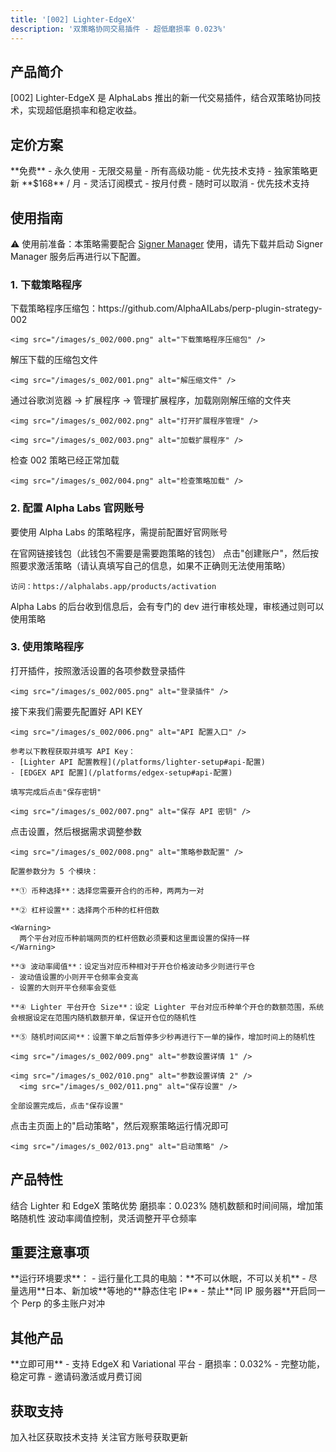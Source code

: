 ```yaml
---
title: '[002] Lighter-EdgeX'
description: '双策略协同交易插件 - 超低磨损率 0.023%'
---
```


## 产品简介

[002] Lighter-EdgeX 是 AlphaLabs 推出的新一代交易插件，结合双策略协同技术，实现超低磨损率和稳定收益。

## 定价方案

<CardGroup cols={2}>
  <Card title="AlphaLabs 邀请码" icon="star">
    **免费** - 永久使用
    - 无限交易量
    - 所有高级功能
    - 优先技术支持
    - 独家策略更新
  </Card>
  <Card title="月费订阅" icon="credit-card">
    **$168** / 月
    - 灵活订阅模式
    - 按月付费
    - 随时可以取消
    - 优先技术支持
  </Card>
</CardGroup>

## 使用指南

<div style={{padding: '16px', borderLeft: '4px solid #ef4444', background: 'rgba(239, 68, 68, 0.1)', borderRadius: '4px', marginBottom: '16px'}}>
  <span style={{color: '#ef4444', fontWeight: 'bold'}}>⚠️ 使用前准备：</span>本策略需要配合 <a href="/products/signer-manager">Signer Manager</a> 使用，请先下载并启动 Signer Manager 服务后再进行以下配置。
</div>

### 1. 下载策略程序

<Steps>
  <Step title="下载压缩包">
    下载策略程序压缩包：https://github.com/AlphaAILabs/perp-plugin-strategy-002

    <img src="/images/s_002/000.png" alt="下载策略程序压缩包" />
  </Step>

  <Step title="解压缩">
    解压下载的压缩包文件

    <img src="/images/s_002/001.png" alt="解压缩文件" />
  </Step>

  <Step title="加载扩展程序">
    通过谷歌浏览器 → 扩展程序 → 管理扩展程序，加载刚刚解压缩的文件夹

    <img src="/images/s_002/002.png" alt="打开扩展程序管理" />

    <img src="/images/s_002/003.png" alt="加载扩展程序" />
  </Step>

  <Step title="检查加载状态">
    检查 002 策略已经正常加载

    <img src="/images/s_002/004.png" alt="检查策略加载" />
  </Step>
</Steps>

### 2. 配置 Alpha Labs 官网账号

要使用 Alpha Labs 的策略程序，需提前配置好官网账号

<Steps>
  <Step title="连接钱包">
    在官网链接钱包（此钱包不需要是需要跑策略的钱包）
  </Step>

  <Step title="创建账户">
    点击"创建账户"，然后按照要求激活策略（请认真填写自己的信息，如果不正确则无法使用策略）

    访问：https://alphalabs.app/products/activation
  </Step>

  <Step title="等待审核">
    Alpha Labs 的后台收到信息后，会有专门的 dev 进行审核处理，审核通过则可以使用策略
  </Step>
</Steps>

### 3. 使用策略程序

<Steps>
  <Step title="登录插件">
    打开插件，按照激活设置的各项参数登录插件

    <img src="/images/s_002/005.png" alt="登录插件" />
  </Step>

  <Step title="配置 API Key">
    接下来我们需要先配置好 API KEY

    <img src="/images/s_002/006.png" alt="API 配置入口" />

    参考以下教程获取并填写 API Key：
    - [Lighter API 配置教程](/platforms/lighter-setup#api-配置)
    - [EDGEX API 配置](/platforms/edgex-setup#api-配置)

    填写完成后点击"保存密钥"

    <img src="/images/s_002/007.png" alt="保存 API 密钥" />
  </Step>

  <Step title="配置策略参数">
    点击设置，然后根据需求调整参数

    <img src="/images/s_002/008.png" alt="策略参数配置" />

    配置参数分为 5 个模块：

    **① 币种选择**：选择您需要开合约的币种，两两为一对

    **② 杠杆设置**：选择两个币种的杠杆倍数

    <Warning>
      两个平台对应币种前端网页的杠杆倍数必须要和这里面设置的保持一样
    </Warning>

    **③ 波动率阈值**：设定当对应币种相对于开仓价格波动多少则进行平仓
    - 波动值设置的小则开平仓频率会变高
    - 设置的大则开平仓频率会变低

    **④ Lighter 平台开仓 Size**：设定 Lighter 平台对应币种单个开仓的数额范围，系统会根据设定在范围内随机数额开单，保证开仓位的随机性

    **⑤ 随机时间区间**：设置下单之后暂停多少秒再进行下一单的操作，增加时间上的随机性

    <img src="/images/s_002/009.png" alt="参数设置详情 1" />

    <img src="/images/s_002/010.png" alt="参数设置详情 2" />
      <img src="/images/s_002/011.png" alt="保存设置" />

    全部设置完成后，点击"保存设置"

  </Step>

  <Step title="启动策略">
    点击主页面上的"启动策略"，然后观察策略运行情况即可

    <img src="/images/s_002/013.png" alt="启动策略" />
  </Step>
</Steps>

## 产品特性

<CardGroup cols={2}>
  <Card title="双策略协同" icon="merge">
    结合 Lighter 和 EdgeX 策略优势
  </Card>
  <Card title="超低磨损率" icon="chart-line-down">
    磨损率：0.023%
  </Card>
  <Card title="智能随机" icon="brain">
    随机数额和时间间隔，增加策略随机性
  </Card>
  <Card title="风险控制" icon="shield">
    波动率阈值控制，灵活调整开平仓频率
  </Card>
</CardGroup>

## 重要注意事项

<Warning>
  **运行环境要求**：
  - 运行量化工具的电脑：**不可以休眠，不可以关机**
  - 尽量选用**日本、新加坡**等地的**静态住宅 IP**
  - 禁止**同 IP 服务器**开启同一个 Perp 的多主账户对冲
</Warning>

## 其他产品

<Card title="[001] EdgeX-Variational" icon="rocket" href="/products/edgex-variational">
  **立即可用** - 支持 EdgeX 和 Variational 平台
  - 磨损率：0.032%
  - 完整功能，稳定可靠
  - 邀请码激活或月费订阅
</Card>

## 获取支持

<CardGroup cols={2}>
  <Card title="Telegram 群组" icon="users" href="https://t.co/ZNnay6dnxz">
    加入社区获取技术支持
  </Card>
  <Card title="X (Twitter)" icon="x-twitter" href="https://x.com/Alpha_alabs">
    关注官方账号获取更新
  </Card>
</CardGroup>